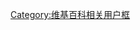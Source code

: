 {{Userbox-2
  |border-c = #000000
  |border-s = 1
  |id1-c    = #FFFFFF
  |id1-s    = 12
  |id1-fc   = #00008B
  |id2-c    = #00008B
  |id2-s    = 12
  |id2-fc   = #FFFFFF
  |info-c   = #F0F8FF
  |info-s   = 10
  |info-fc  = #000000
  |id1      = [[File:Sd-yantai.png|50px]]
  |id2      = 烟台
  |info     = 这个维基人现在或曾经居住在'''[[烟台市]]'''。
  |usercategory=烟台维基人
}}
<noinclude>[[Category:维基百科相关用户框]]</noinclude>